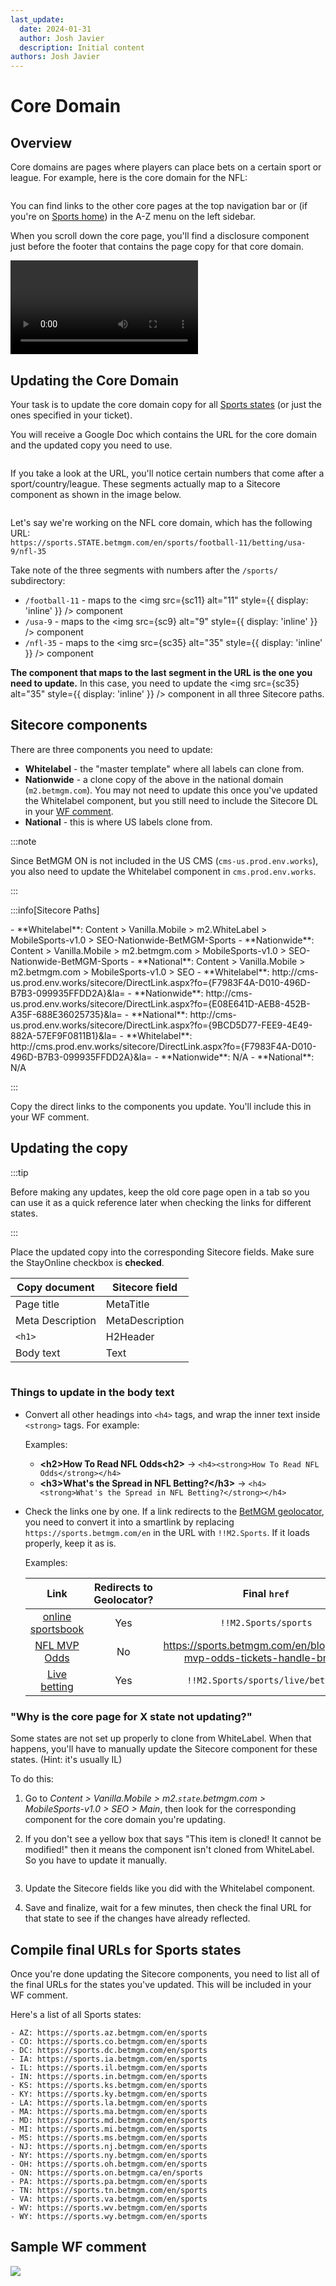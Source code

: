 ```yaml
---
last_update:
  date: 2024-01-31
  author: Josh Javier
  description: Initial content
authors: Josh Javier
---
```




# Core Domain

## Overview

Core domains are pages where players can place bets on a certain sport or league. For example, here is the core domain for the NFL:

<a href="https://sports.nj.betmgm.com/en/sports/football-11/betting/usa-9/nfl-35" target="_blank" title="Visit the NFL core page for NJ in a new tab">
  <img src={nflCoreDomain} alt="" className="my-4" />
</a>

You can find links to the other core pages at the top navigation bar or (if you're on [Sports home](https://sports.nj.betmgm.com/en/sports)) in the A-Z menu on the left sidebar.

When you scroll down the core page, you'll find a disclosure component just before the footer that contains the page copy for that core domain.

<video controls className="my-4">
  <source src={coreDomainCopy} type="video/webm" />
</video>

## Updating the Core Domain

Your task is to update the core domain copy for all [Sports states](#compile-final-urls-for-sports-states) (or just the ones specified in your ticket).

You will receive a Google Doc which contains the URL for the core domain and the updated copy you need to use.

<img src={coreGoogleDoc} alt="" className="my-4" />

If you take a look at the URL, you'll notice certain numbers that come after a sport/country/league. These segments actually map to a Sitecore component as shown in the image below.

<img src={sitecoreURLMapping} alt="" className="my-4" />

Let's say we're working on the NFL core domain, which has the following URL:  
`https://sports.STATE.betmgm.com/en/sports/football-11/betting/usa-9/nfl-35`

Take note of the three segments with numbers after the `/sports/` subdirectory:
- `/football-11` - maps to the <img src={sc11} alt="11" style={{ display: 'inline' }} /> component
- `/usa-9` - maps to the <img src={sc9} alt="9" style={{ display: 'inline' }} /> component
- `/nfl-35` - maps to the <img src={sc35} alt="35" style={{ display: 'inline' }} /> component

**The component that maps to the last segment in the URL is the one you need to update.** In this case, you need to update the <img src={sc35} alt="35" style={{ display: 'inline' }} /> component in all three Sitecore paths.

## Sitecore components

There are three components you need to update:

- **Whitelabel** - the "master template" where all labels can clone from.
- **Nationwide** - a clone copy of the above in the national domain (`m2.betmgm.com`). You may not need to update this once you've updated the Whitelabel component, but you still need to include the Sitecore DL in your [WF comment](#).
- **National** - this is where US labels clone from.

:::note

Since BetMGM ON is not included in the US CMS (`cms-us.prod.env.works`), you also need to update the Whitelabel component in `cms.prod.env.works`.

:::

:::info[Sitecore Paths]

<Tabs>
  <TabItem value="sc-path" label="Paths" default>
    - **Whitelabel**: Content > Vanilla.Mobile > m2.WhiteLabel > MobileSports-v1.0 > SEO-Nationwide-BetMGM-Sports
    - **Nationwide**: Content > Vanilla.Mobile > m2.betmgm.com > MobileSports-v1.0 > SEO-Nationwide-BetMGM-Sports
    - **National**: Content > Vanilla.Mobile > m2.betmgm.com > MobileSports-v1.0 > SEO
  </TabItem>
  <TabItem value="sc-dl-us" label="US Direct Links">
    - **Whitelabel**: http://cms-us.prod.env.works/sitecore/DirectLink.aspx?fo={F7983F4A-D010-496D-B7B3-099935FFDD2A}&la=
    - **Nationwide**: http://cms-us.prod.env.works/sitecore/DirectLink.aspx?fo={E08E641D-AEB8-452B-A35F-688E36025735}&la=
    - **National**: http://cms-us.prod.env.works/sitecore/DirectLink.aspx?fo={9BCD5D77-FEE9-4E49-882A-57EF9F0811B1}&la=
  </TabItem>
  <TabItem value="sc-dl-nonus" label="ON Direct Links">
    - **Whitelabel**: http://cms.prod.env.works/sitecore/DirectLink.aspx?fo={F7983F4A-D010-496D-B7B3-099935FFDD2A}&la=
    - **Nationwide**: N/A
    - **National**: N/A
  </TabItem>
</Tabs>

:::

Copy the direct links to the components you update. You'll include this in your WF comment.

## Updating the copy

:::tip

Before making any updates, keep the old core page open in a tab so you can use it as a quick reference later when checking the links for different states.

:::

Place the updated copy into the corresponding Sitecore fields. Make sure the StayOnline checkbox is **checked**.

| Copy document | Sitecore field |
| ------------- | -------------- |
| Page title | MetaTitle |
| Meta Description | MetaDescription |
| `<h1>` | H2Header |
| Body text | Text |

<img src={coreDomainCopy2} alt="" className="my-4" />

### Things to update in the body text

- Convert all other headings into `<h4>` tags, and wrap the inner text inside `<strong>` tags. For example:

  Examples:

  - **\<h2\>How To Read NFL Odds\<h2\>** &rarr; `<h4><strong>How To Read NFL Odds</strong></h4>`
  - **\<h3\>What's the Spread in NFL Betting?\</h3\>** &rarr; `<h4><strong>What's the Spread in NFL Betting?</strong></h4>`

- Check the links one by one. If a link redirects to the [BetMGM geolocator](https://promo.nj.betmgm.com/en/promo/geolocator), you need to convert it into a smartlink by replacing `https://sports.betmgm.com/en` in the URL with `!!M2.Sports`. If it loads properly, keep it as is.

  Examples:

  | Link | Redirects to Geolocator? | Final `href` |
  | :--: | :----------------------: | :----------: |
  | [online sportsbook](https://sports.betmgm.com/en/sports) | Yes | `!!M2.Sports/sports` |
  | [NFL MVP Odds](https://sports.betmgm.com/en/blog/nfl/nfl-mvp-odds-tickets-handle-bm03/) | No | https://sports.betmgm.com/en/blog/nfl/nfl-mvp-odds-tickets-handle-bm03/ |
  | [Live betting](https://sports.betmgm.com/en/sports/live/betting) | Yes | `!!M2.Sports/sports/live/betting` |


### "Why is the core page for X state not updating?"

Some states are not set up properly to clone from WhiteLabel. When that happens, you'll have to manually update the Sitecore component for these states. (Hint: it's usually IL)

To do this:

1. Go to *Content > Vanilla.Mobile > m2.`state`.betmgm.com > MobileSports-v1.0 > SEO > Main*, then look for the corresponding component for the core domain you're updating.
2. If you don't see a yellow box that says "This item is cloned! It cannot be modified!" then it means the component isn't cloned from WhiteLabel. So you have to update it manually.

   <img src={clonedItemWarning} alt="" className="my-4 mx-auto" />

3. Update the Sitecore fields like you did with the Whitelabel component.
4. Save and finalize, wait for a few minutes, then check the final URL for that state to see if the changes have already reflected.

## Compile final URLs for Sports states

Once you're done updating the Sitecore components, you need to list all of the final URLs for the states you've updated. This will be included in your WF comment.

Here's a list of all Sports states:

```
- AZ: https://sports.az.betmgm.com/en/sports
- CO: https://sports.co.betmgm.com/en/sports
- DC: https://sports.dc.betmgm.com/en/sports
- IA: https://sports.ia.betmgm.com/en/sports
- IL: https://sports.il.betmgm.com/en/sports
- IN: https://sports.in.betmgm.com/en/sports
- KS: https://sports.ks.betmgm.com/en/sports
- KY: https://sports.ky.betmgm.com/en/sports
- LA: https://sports.la.betmgm.com/en/sports
- MA: https://sports.ma.betmgm.com/en/sports
- MD: https://sports.md.betmgm.com/en/sports
- MI: https://sports.mi.betmgm.com/en/sports
- MS: https://sports.ms.betmgm.com/en/sports
- NJ: https://sports.nj.betmgm.com/en/sports
- NY: https://sports.ny.betmgm.com/en/sports
- OH: https://sports.oh.betmgm.com/en/sports
- ON: https://sports.on.betmgm.ca/en/sports
- PA: https://sports.pa.betmgm.com/en/sports
- TN: https://sports.tn.betmgm.com/en/sports
- VA: https://sports.va.betmgm.com/en/sports
- WV: https://sports.wv.betmgm.com/en/sports
- WY: https://sports.wy.betmgm.com/en/sports
```

## Sample WF comment

<img src={sampleWFComment} className="my-4" />
